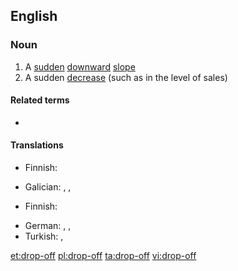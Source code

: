 ==English==

===Noun===
{{en-noun|head=[[drop]]-[[off]]}}

# A [[sudden]] [[downward]] [[slope]]
# A sudden [[decrease]] (such as in the level of sales)

====Related terms====
* {{l|en|drop off}}

====Translations====
{{trans-top|sudden downward slope}}
* Finnish: {{t+|fi|pudotus}}
{{trans-mid}}
* Galician: {{t+|gl|caída|f}}, {{t|gl|noiro|m}}, {{t|gl|terraplén|m}}
{{trans-bottom}}

{{trans-top|sudden decrease}}
* Finnish: {{t+|fi|pudotus}}
{{trans-mid}}
* German: {{t+|de|Abnahme|f}}, {{t+|de|Minderung|f}}, {{t+|de|Rückgang|m}}
* Turkish: {{t+|tr|azalma}}, {{t+|tr|gerileme}}
{{trans-bottom}}

[[et:drop-off]]
[[pl:drop-off]]
[[ta:drop-off]]
[[vi:drop-off]]
